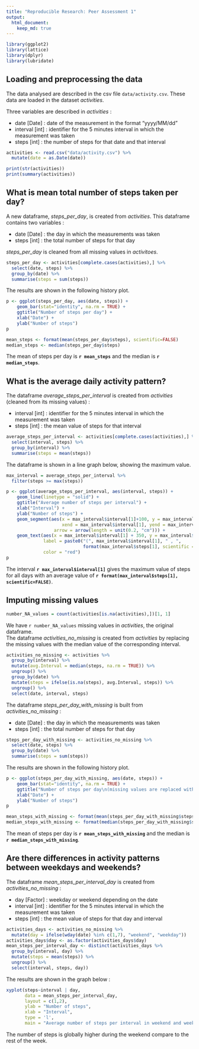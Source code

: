 ```yaml
---
title: "Reproducible Research: Peer Assessment 1"
output: 
  html_document:
    keep_md: true
---
```


```r
library(ggplot2)
library(lattice)
library(dplyr)
library(lubridate)
```


## Loading and preprocessing the data
The data analysed are described in the csv file `data/activity.csv`. These data are 
loaded in the dataset _activities_.

Three variables are described in _activities_ : 

- date [Date] : date of the measurement in the format "yyyy/MM/dd"  
- interval [int] : identifier for the 5 minutes interval in which the measurement was taken  
- steps [int] : the number of steps for that date and that interval  

```r
activities <- read.csv("data/activity.csv") %>%
  mutate(date = as.Date(date))

print(str(activities))
print(summary(activities))
```

## What is mean total number of steps taken per day?
A new dataframe, _steps_per_day_, is created from _activities_. This dataframe 
contains two variables :

- date [Date] : the day in which the measurements was taken  
- steps [int] : the total number of steps for that day  

_steps_per_day_ is cleaned from all missing values in _activitoes_.

```r
steps_per_day <- activities[complete.cases(activities),] %>% 
  select(date, steps) %>%
  group_by(date) %>%
  summarise(steps = sum(steps))
```

The results are shown in the following history plot.  
```r
p <- ggplot(steps_per_day, aes(date, steps)) +
    geom_bar(stat="identity", na.rm = TRUE) +
    ggtitle("Number of steps per day") +
    xlab("Date") + 
    ylab("Number of steps")
p
```

```r
mean_steps <- format(mean(steps_per_day$steps), scientific=FALSE)
median_steps <- median(steps_per_day$steps)
```
The mean of steps per day is **`r mean_steps`** and the median is **`r median_steps`**.

## What is the average daily activity pattern?
The dataframe _average_steps_per_interval_ is created from _activities_ (cleaned 
from its missing values) : 

- interval [int] : identifier for the 5 minutes interval in which the measurement was taken 
- steps [int] : the mean value of steps for that interval

```r
average_steps_per_interval <- activities[complete.cases(activities),] %>% 
  select(interval, steps) %>%
  group_by(interval) %>%
  summarise(steps = mean(steps))
```

The dataframe is shown in a line graph below, showing the maximum value.
```r
max_interval = average_steps_per_interval %>%
  filter(steps >= max(steps))

p <- ggplot(average_steps_per_interval, aes(interval, steps)) +
    geom_line(linetype = "solid") +
    ggtitle("Average number of steps per interval") +
    xlab("Interval") + 
    ylab("Number of steps") +
    geom_segment(aes(x = max_interval$interval[1]+100, y = max_interval$steps[1], 
                     xend = max_interval$interval[1], yend = max_interval$steps[1]),
                  arrow = arrow(length = unit(0.2, "cm"))) +
    geom_text(aes(x = max_interval$interval[1] + 350, y = max_interval$steps[1]), 
              label = paste0("(", max_interval$interval[1], " , ", 
                             format(max_interval$steps[1], scientific = FALSE), ")"), 
              color = "red")
p
```

The interval **`r max_interval$interval[1]`** gives the maximum value of steps 
for all days with an average value of **`r format(max_interval$steps[1], scientific=FALSE)`**.

## Imputing missing values

```r
number_NA_values = count(activities[is.na(activities),])[1, 1]
```

We have `r number_NA_values` missing values in _activities_, the original dataframe.  
The dataframe _activities_no_missing_ is created from _activities_ by replacing 
the missing values with the median value of the corresponding interval.  

```r
activities_no_missing <- activities %>% 
  group_by(interval) %>% 
  mutate(avg.Interval = median(steps, na.rm = TRUE)) %>%
  ungroup() %>%
  group_by(date) %>%
  mutate(steps = ifelse(is.na(steps), avg.Interval, steps)) %>%
  ungroup() %>%
  select(date, interval, steps)
```

The dataframe _steps_per_day_with_missing_ is built from _activities_no_missing_ :

- date [Date] : the day in which the measurements was taken  
- steps [int] : the total number of steps for that day  

```r
steps_per_day_with_missing <- activities_no_missing %>% 
  select(date, steps) %>%
  group_by(date) %>%
  summarise(steps = sum(steps))
```

The results are shown in the following history plot.  
```r
p <- ggplot(steps_per_day_with_missing, aes(date, steps)) +
    geom_bar(stat="identity", na.rm = TRUE) +
    ggtitle("Number of steps per day\n(missing values are replaced with median of the interval)") +
    xlab("Date") + 
    ylab("Number of steps")
p
```

```r
mean_steps_with_missing <- format(mean(steps_per_day_with_missing$steps), scientific=FALSE)
median_steps_with_missing <- format(median(steps_per_day_with_missing$steps), scientific = FALSE)
```
The mean of steps per day is **`r mean_steps_with_missing`** and the median is 
**`r median_steps_with_missing`**.

## Are there differences in activity patterns between weekdays and weekends?
The dataframe _mean_steps_per_interval_day_ is created from _activities_no_missing_ :

- day [Factor] : weekday or weekend depending on the date 
- interval [int] : identifier for the 5 minutes interval in which the measurement was taken 
- steps [int] : the mean value of steps for that day and interval

```r
activities_days <- activities_no_missing %>% 
  mutate(day = ifelse(wday(date) %in% c(1,7), "weekend", "weekday"))
activities_days$day <- as.factor(activities_days$day)
mean_steps_per_interval_day <- distinct(activities_days %>% 
  group_by(interval, day) %>% 
  mutate(steps = mean(steps)) %>% 
  ungroup() %>%
  select(interval, steps, day))
```

The results are shown in the graph below :
```r
xyplot(steps~interval | day, 
       data = mean_steps_per_interval_day, 
       layout = c(1,2), 
       ylab = "Number of steps", 
       xlab = "Interval", 
       type = 'l',
       main = "Average number of steps per interval in weekend and weekday")
```

The number of steps is globally higher during the weekend compare to the rest of 
the week.

